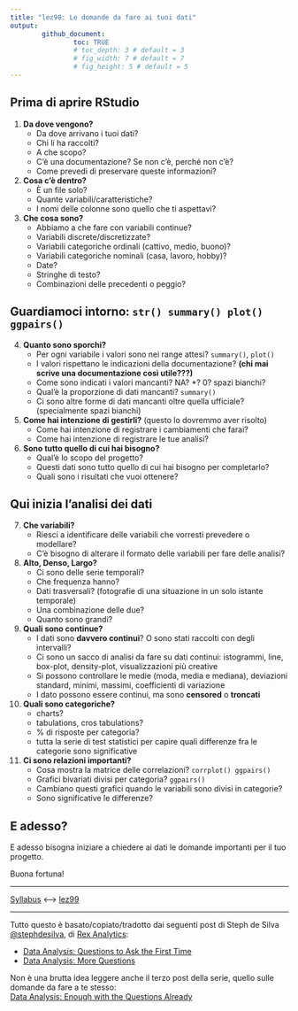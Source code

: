 ```yaml
---
title: "lez98: Le domande da fare ai tuoi dati"
output: 
        github_document:
                toc: TRUE
                # toc_depth: 3 # default = 3
                # fig_width: 7 # default = 7
                # fig_height: 5 # default = 5
---
```


## Prima di aprire RStudio

1. **Da dove vengono?**
    + Da dove arrivano i tuoi dati?
    + Chi li ha raccolti?
    + A che scopo?
    + C'è una documentazione? Se non c'è, perché non c'è?
    + Come prevedi di preservare queste informazioni?
2. **Cosa c'è dentro?**
    + È un file solo?
    + Quante variabili/caratteristiche?
    + I nomi delle colonne sono quello che ti aspettavi?
3. **Che cosa sono?**
    + Abbiamo a che fare con variabili continue?
    + Variabili discrete/discretizzate?
    + Variabili categoriche ordinali (cattivo, medio, buono)?
    + Variabili categoriche nominali (casa, lavoro, hobby)?
    + Date?
    + Stringhe di testo?
    + Combinazioni delle precedenti o peggio?
    
## Guardiamoci intorno: `str() summary() plot() ggpairs()`
    
4. **Quanto sono sporchi?**
    + Per ogni variabile i valori sono nei range attesi? `summary()`, `plot()`
    + I valori rispettano le indicazioni della documentazione? **(chi mai scrive una documentazione così utile???)**
    + Come sono indicati i valori mancanti? NA? *? 0? spazi bianchi?
    + Qual'è la proporzione di dati mancanti? `summary()`
    + Ci sono altre forme di dati mancanti oltre quella ufficiale? (specialmente spazi bianchi)
    
5. **Come hai intenzione di gestirli?** (questo lo dovremmo aver risolto)
    + Come hai intenzione di registrare i cambiamenti che farai?
    + Come hai intenzione di registrare le tue analisi?
    
6. **Sono tutto quello di cui hai bisogno?**
    + Qual'è lo scopo del progetto?
    + Questi dati sono tutto quello di cui hai bisogno per completarlo?
    + Quali sono i risultati che vuoi ottenere?
    
## Qui inizia l'analisi dei dati

7. **Che variabili?**
    + Riesci a identificare delle variabili che vorresti prevedere o modellare?
    + C'è bisogno di alterare il formato delle variabili per fare delle analisi?
8. **Alto, Denso, Largo?**
    + Ci sono delle serie temporali?
    + Che frequenza hanno?
    + Dati trasversali? (fotografie di una situazione in un solo istante temporale)
    + Una combinazione delle due?
    + Quanto sono grandi?
9. **Quali sono continue?**
    + I dati sono **davvero continui**? O sono stati raccolti con degli intervalli?
    + Ci sono un sacco di analisi da fare su dati continui: istogrammi, line, box-plot, density-plot, visualizzazioni più creative
    + Si possono controllare le medie (moda, media e mediana), deviazioni standard, minimi, massimi, coefficienti di variazione
    + I dato possono essere continui, ma sono **censored** o **troncati**
10. **Quali sono categoriche?**
    + charts?
    + tabulations, cros tabulations?
    + % di risposte per categoria?
    + tutta la serie di test statistici per capire quali differenze fra le categorie sono significative
11. **Ci sono relazioni importanti?**
    + Cosa mostra la matrice delle correlazioni? `corrplot() ggpairs()`
    + Grafici bivariati divisi per categoria? `ggpairs()`
    + Cambiano questi grafici quando le variabili sono divisi in categorie?
    + Sono significative le differenze?

## E adesso?

E adesso bisogna iniziare a chiedere ai dati le domande importanti per il tuo progetto.

Buona fortuna!

---

<div align="center">
[Syllabus](../README.md) <---> [lez99](/lez99/)
</div>
---

Tutto questo è basato/copiato/tradotto dai seguenti post di Steph de Silva [\@stephdesilva](https://twitter.com/StephdeSilva), di [Rex Analytics](http://rex-analytics.com):

* [Data Analysis: Questions to Ask the First Time](http://rex-analytics.com/data-analysis-questions-to-ask-the-first-time/)
* [Data Analysis: More Questions](http://rex-analytics.com/data-analysis-more-questions/)

Non è una brutta idea leggere anche il terzo post della serie, quello sulle domande da fare a te stesso:  
[Data Analysis: Enough with the Questions Already](http://rex-analytics.com/data-analysis-enough-with-the-questions-already/)
